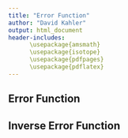 ```yaml
---
title: "Error Function"
author: "David Kahler"
output: html_document
header-includes: 
      \usepackage{amsmath}
      \usepackage{isotope}
      \usepackage{pdfpages}
      \usepackage{pdflatex}
---
```


## Error Function
\begin{equation}
\mathrm{erf}(x)=\frac{2}{\sqrt{\pi}} \int_{0}^x e^{-t^2} dt
\end{equation}

\begin{equation}
\mathrm{erf}(x)=\frac{2}{\sqrt{\pi}} \sum_{k=0}^\infty \frac{(-1)^k x^(2k+1)}{k! (2k+1)}
\end{equation}

## Inverse Error Function
\begin{equation}
\mathrm{erf}^{-1}(z)=\sum_{k=0}^\infty \frac{c_k}{2k+1} \begin{pmatrix}\frac{\sqrt{\pi}}{2} z\end{pmatrix}^{2k+1}
\end{equation}